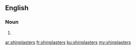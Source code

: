 ==English==

===Noun===
{{head|en|noun plural form}}

# {{plural of|shinplaster|lang=en}}

[[ar:shinplasters]]
[[fr:shinplasters]]
[[ku:shinplasters]]
[[my:shinplasters]]